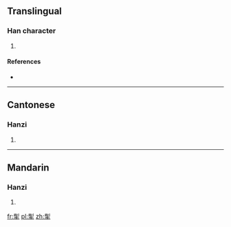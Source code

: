 ==Translingual==

===Han character===
{{Han char|rn=64|rad=手|as=09|sn=13|four=9250<sub>2</sub>|canj=火弓手 (FNQ)|ids=⿱[[削]][[手]]}}

# {{defn|Han|sort=手09}}

====References====
* {{Han ref|kx=0444.180|dkj=12402|dj=0795.140|hdz=31910.060|uh=63F1|ud=25585|bh=DD78|bd=56696}}

----

==Cantonese==

===Hanzi===
{{yue-hanzi|jyut=[[siu1]], [[sok3]]|y=siu1, sok3}}

# {{defn|lang=yue|sort=手09}}

----

==Mandarin==

===Hanzi===
{{cmn-hanzi|pin=[[xiāo]] ([[xiao1]]), [[shuò]] ([[shuo4]])|wg=hsiao<sup>1</sup>, shuo<sup>4</sup>}}

# {{defn|lang=cmn|sort=手09}}

[[fr:揱]]
[[pl:揱]]
[[zh:揱]]